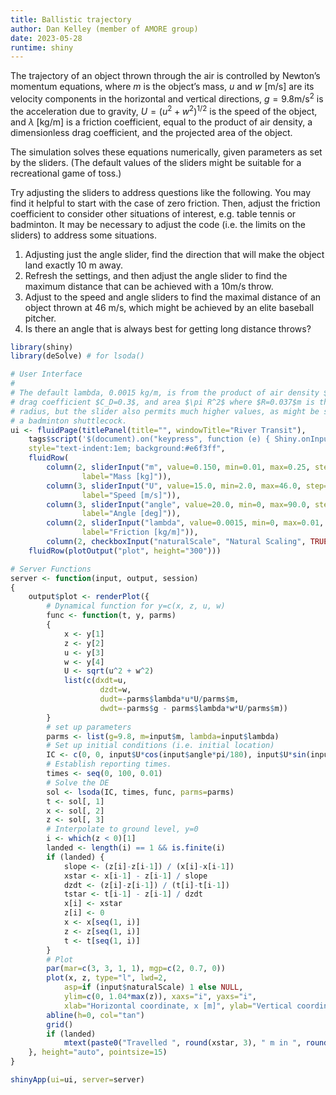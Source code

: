 ```yaml
---
title: Ballistic trajectory
author: Dan Kelley (member of AMORE group)
date: 2023-05-28
runtime: shiny
---
```


The trajectory of an object thrown through the air is controlled by Newton's
momentum equations,
\begin{equation}
\begin{split}
m\frac{du}{dt} &= -\lambda u U\\
m\frac{dw}{dt} &= -mg -\lambda w U
\end{split}
\end{equation}
where $m$ is the object's mass, $u$ and $w$ [m/s] are its velocity components in
the horizontal and vertical directions, $g=9.8$m/s$^2$ is the acceleration due
to gravity, $U=(u^2+w^2)^{1/2}$ is the speed of the object, and $\lambda$ [kg/m]
is a friction coefficient, equal to the product of air density, a dimensionless
drag coefficient, and the projected area of the object.

The simulation solves these equations numerically, given parameters as set by
the sliders. (The default values of the sliders might be suitable for a
recreational game of toss.)

Try adjusting the sliders to address questions like the following.  You may find
it helpful to start with the case of zero friction.  Then, adjust the friction
coefficient to consider other situations of interest, e.g. table tennis or
badminton.  It may be necessary to adjust the code (i.e. the limits on the
sliders) to address some situations.

1. Adjusting just the angle slider, find the direction that will make the object
   land exactly 10 m away.
2. Refresh the settings, and then adjust the angle slider to find the maximum
   distance that can be achieved with a 10m/s throw.
3. Adjust to the speed and angle sliders to find the maximal distance of an
   object thrown at 46 m/s, which might be achieved by an elite baseball
   pitcher.
4. Is there an angle that is always best for getting long distance throws?


```r
library(shiny)
library(deSolve) # for lsoda()

# User Interface
#
# The default lambda, 0.0015 kg/m, is from the product of air density $\rho_a$=1.2 kg/m$^3$,
# drag coefficient $C_D=0.3$, and area $\pi R^2$ where $R=0.037$m is the ball
# radius, but the slider also permits much higher values, as might be suitable for
# a badminton shuttlecock.
ui <- fluidPage(titlePanel(title="", windowTitle="River Transit"),
    tags$script('$(document).on("keypress", function (e) { Shiny.onInputChange("keypress", e.which); Shiny.onInputChange("keypressTrigger", Math.random()); });'),
    style="text-indent:1em; background:#e6f3ff",
    fluidRow(
        column(2, sliderInput("m", value=0.150, min=0.01, max=0.25, step=0.01,
                label="Mass [kg]")),
        column(3, sliderInput("U", value=15.0, min=2.0, max=46.0, step=0.05,
                label="Speed [m/s]")),
        column(3, sliderInput("angle", value=20.0, min=0, max=90.0, step=0.1,
                label="Angle [deg]")),
        column(2, sliderInput("lambda", value=0.0015, min=0, max=0.01, step=0.0005,
                label="Friction [kg/m]")),
        column(2, checkboxInput("naturalScale", "Natural Scaling", TRUE))),
    fluidRow(plotOutput("plot", height="300")))

# Server Functions
server <- function(input, output, session)
{
    output$plot <- renderPlot({
        # Dynamical function for y=c(x, z, u, w)
        func <- function(t, y, parms)
        {
            x <- y[1]
            z <- y[2]
            u <- y[3]
            w <- y[4]
            U <- sqrt(u^2 + w^2)
            list(c(dxdt=u,
                    dzdt=w,
                    dudt=-parms$lambda*u*U/parms$m,
                    dwdt=-parms$g - parms$lambda*w*U/parms$m))
        }
        # set up parameters
        parms <- list(g=9.8, m=input$m, lambda=input$lambda)
        # Set up initial conditions (i.e. initial location)
        IC <- c(0, 0, input$U*cos(input$angle*pi/180), input$U*sin(input$angle*pi/180))
        # Establish reporting times.
        times <- seq(0, 100, 0.01)
        # Solve the DE
        sol <- lsoda(IC, times, func, parms=parms)
        t <- sol[, 1]
        x <- sol[, 2]
        z <- sol[, 3]
        # Interpolate to ground level, y=0
        i <- which(z < 0)[1]
        landed <- length(i) == 1 && is.finite(i)
        if (landed) {
            slope <- (z[i]-z[i-1]) / (x[i]-x[i-1])
            xstar <- x[i-1] - z[i-1] / slope
            dzdt <- (z[i]-z[i-1]) / (t[i]-t[i-1])
            tstar <- t[i-1] - z[i-1] / dzdt
            x[i] <- xstar
            z[i] <- 0
            x <- x[seq(1, i)]
            z <- z[seq(1, i)]
            t <- t[seq(1, i)]
        }
        # Plot
        par(mar=c(3, 3, 1, 1), mgp=c(2, 0.7, 0))
        plot(x, z, type="l", lwd=2,
            asp=if (input$naturalScale) 1 else NULL,
            ylim=c(0, 1.04*max(z)), xaxs="i", yaxs="i",
            xlab="Horizontal coordinate, x [m]", ylab="Vertical coordinate, z [m]")
        abline(h=0, col="tan")
        grid()
        if (landed)
            mtext(paste0("Travelled ", round(xstar, 3), " m in ", round(tstar, 2), " s"))
    }, height="auto", pointsize=15)
}

shinyApp(ui=ui, server=server)
```
